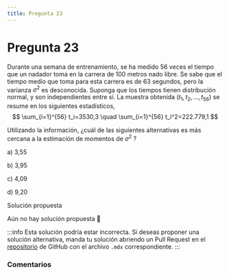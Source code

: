 ```yaml
---
title: Pregunta 23
---
```



# Pregunta 23

Durante una semana de entrenamiento, se ha medido 56 veces el tiempo que un nadador toma en la carrera de 100 metros nado libre. Se sabe que el tiempo medio que toma para esta carrera es de 63 segundos, pero la varianza $\sigma^2$ es desconocida. Suponga que los tiempos tienen distribución normal, y son independientes entre sí. La muestra obtenida $\left(t_1, t_2, \ldots, t_{56}\right)$ se resume en los siguientes estadísticos,
$$
\sum_{i=1}^{56} t_i=3530,3 \quad \sum_{i=1}^{56} t_i^2=222.779,1
$$

Utilizando la información, ¿cuál de las siguientes alternativas es más cercana a la estimación de momentos de $\sigma^2$ ?

a) 3,55

b) 3,95

c) 4,09

d) 9,20

<MDXDetails>
<summary>Solución propuesta</summary>

Aún no hay solución propuesta 🥲

:::info 
Esta solución podría estar incorrecta. Si deseas proponer una solución alternativa, manda tu solución abriendo
un Pull Request en el [repositorio](https://github.com/crow-rojas/apuntes-fundamentals/pulls) de GitHub con el archivo
`.mdx` correspondiente. 
:::

</MDXDetails>

### Comentarios

<Disqus
  url="https://crow-rojas.github.io/apuntes-fundamentals/docs/Probabilidades y Estadística/exercises/2018-1/p23"
  identifier="Probabilidades y Estadística/exercises/2018-1/p23"
  title="2018-1 Probabilidades y Estadística - Pregunta 23"
/>

